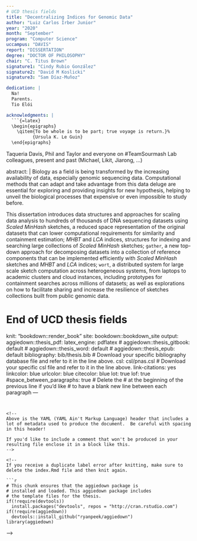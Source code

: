 ```yaml
---
# UCD thesis fields
title: "Decentralizing Indices for Genomic Data"
author: "Luiz Carlos Irber Junior"
year: "2020"
month: "September"
program: "Computer Science"
uccampus: "DAVIS"
report: "DISSERTATION"
degree: "DOCTOR OF PHILOSOPHY"
chair: "C. Titus Brown"
signature1: "Cindy Rubio González"
signature2: "David M Koslicki"
signature3: "Sam Díaz-Muñoz"

dedication: |
  Na!
  Parents.
  Tio Elói

acknowledgments: |
  ```{=latex}
  \begin{epigraphs}
    \qitem{To be whole is to be part; true voyage is return.}%
          {Ursula K. Le Guin}
  \end{epigraphs}
  ```

  Taqueria Davis,
  Phil and Taylor and everyone on #TeamSourmash
  Lab colleagues, present and past (Michael, Likit, Jiarong, ...)

abstract: |
  Biology as a field is being transformed by the increasing availability of data, especially genomic sequencing data.
  Computational methods that can adapt and take advantage from this data deluge are essential
  for exploring and providing insights for new hypothesis,
  helping to unveil the biological processes that expensive or even impossible to study before.

  This dissertation introduces data structures and approaches for scaling data
  analysis to hundreds of thousands of DNA sequencing datasets using _Scaled MinHash_ sketches,
  a reduced space representation of the original datasets that can lower computational
  requirements for similarity and containment estimation;
  _MHBT_ and _LCA_ indices,
  structures for indexing and searching large collections of _Scaled MinHash_ sketches;
  `gather`, a new top-down approach for decomposing datasets into a collection of
  reference components that can be implemented efficiently with _Scaled MinHash_
  sketches and _MHBT_ and _LCA_ indices;
  `wort`,
  a distributed system for large scale sketch computation across heterogeneous systems,
  from laptops to academic clusters and cloud instances,
  including prototypes for containment searches across millions of datasets;
  as well as explorations on how to facilitate sharing and increase the
  resilience of sketches collections built from public genomic data.

# End of UCD thesis fields
knit: "bookdown::render_book"
site: bookdown::bookdown_site
output:
  aggiedown::thesis_pdf:
    latex_engine: pdflatex
#  aggiedown::thesis_gitbook: default
#  aggiedown::thesis_word: default
#  aggiedown::thesis_epub: default
bibliography: bib/thesis.bib
# Download your specific bibliography database file and refer to it in the line above.
csl: csl/pnas.csl
# Download your specific csl file and refer to it in the line above.
link-citations: yes
linkcolor: blue
urlcolor: blue
citecolor: blue
lot: true
lof: true
#space_between_paragraphs: true
# Delete the # at the beginning of the previous line if you'd like
# to have a blank new line between each paragraph
---
```


<!--
Above is the YAML (YAML Ain't Markup Language) header that includes a lot of metadata used to produce the document.  Be careful with spacing in this header!

If you'd like to include a comment that won't be produced in your resulting file enclose it in a block like this.
-->

<!--
If you receive a duplicate label error after knitting, make sure to delete the index.Rmd file and then knit again.

```r
# This chunk ensures that the aggiedown package is
# installed and loaded. This aggiedown package includes
# the template files for the thesis.
if(!require(devtools))
  install.packages("devtools", repos = "http://cran.rstudio.com")
if(!require(aggiedown))
  devtools::install_github("ryanpeek/aggiedown")
library(aggiedown)
```
-->

